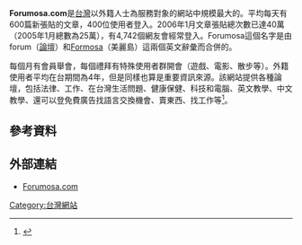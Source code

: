 {{Infobox Organization
|name             = Forumosa.com
|motto            = ''Taiwan's Online Global Community''
|formation        = 1998年
|founder          = 楊子濂
|type             = 非營利網站
|status           = [[虛擬社群|虛擬社群]]
|purpose          = 網路討論<br>[[分類廣告|分類廣告]]<br>台灣資訊
|headquarters     = {{TWN}}台北
|num_volunteers   = 30人以下
|website          = http://www.forumosa.com/
}}
'''Forumosa.com'''是[[台灣|台灣]]以外籍人士為服務對象的網站中規模最大的。平均每天有600篇新張貼的文章，400位使用者登入。2006年1月文章張貼總次數已達40萬（2005年1月總數為25萬），有4,742個網友會經常登入。Forumosa這個名字是由forum（[[論壇|論壇]]）和[[Formosa|Formosa]]（美麗島）這兩個英文辭彙而合併的。

每個月有會員舉會，每個禮拜有特殊使用者群開會（遊戲、電影、散步等）。外籍使用者平均在台期間為4年，但是同樣也算是重要資訊來源。該網站提供各種論壇，包括法律、工作、在台灣生活問題、健康保健、科技和電腦、英文教學、中文教學、還可以登免費廣告找語言交換機會、賣東西、找工作等<ref>{{Cite news|author=鍾蓮芳|year=2005|title=〈台灣老外 「網路」獨立建國〉|work=《[[民生報|民生報]]》|publisher=聯合報股份有限公司|location=台北|date=2005-01-14|language=zh-tw|accessdate=2013-05-27}}</ref>。

== 參考資料 ==
{{reflist}}

== 外部連結 ==
* [http://www.forumosa.com Forumosa.com]{{Wayback|url=http://www.forumosa.com/ |date=20090105161700 }} {{en}}

[[Category:台灣網站|Category:台灣網站]]